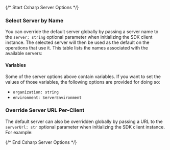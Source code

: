 {/* Start Csharp Server Options */}


### Select Server by Name

You can override the default server globally by passing a server name to the `server: string` optional parameter when initializing the SDK client instance. The selected server will then be used as the default on the operations that use it. This table lists the names associated with the available servers:




#### Variables

Some of the server options above contain variables. If you want to set the values of those variables, the following options are provided for doing so:
 * `organization: string`
 * `environment: ServerEnvironment`

### Override Server URL Per-Client

The default server can also be overridden globally by passing a URL to the `serverUrl: str` optional parameter when initializing the SDK client instance. For example:

{/* End Csharp Server Options */}
